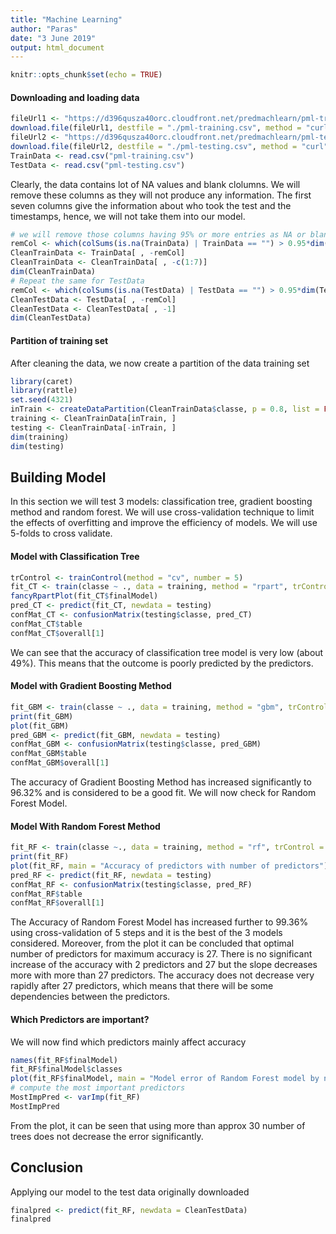```yaml
---
title: "Machine Learning"
author: "Paras"
date: "3 June 2019"
output: html_document
---
```


```r
knitr::opts_chunk$set(echo = TRUE)
```

#### Downloading and loading data
```r
fileUrl1 <- "https://d396qusza40orc.cloudfront.net/predmachlearn/pml-training.csv"
download.file(fileUrl1, destfile = "./pml-training.csv", method = "curl")
fileUrl2 <- "https://d396qusza40orc.cloudfront.net/predmachlearn/pml-testing.csv"
download.file(fileUrl2, destfile = "./pml-testing.csv", method = "curl")
TrainData <- read.csv("pml-training.csv")
TestData <- read.csv("pml-testing.csv")
```

Clearly, the data contains lot of NA values and blank clolumns. We will remove these columns as they will not produce any information. The first seven columns give the information about who took the test and the timestamps, hence, we will not take them into our model. 

```r
# we will remove those columns having 95% or more entries as NA or blank entries.
remCol <- which(colSums(is.na(TrainData) | TrainData == "") > 0.95*dim(TrainData)[1])
CleanTrainData <- TrainData[ , -remCol]
CleanTrainData <- CleanTrainData[ , -c(1:7)]
dim(CleanTrainData)
# Repeat the same for TestData
remCol <- which(colSums(is.na(TestData) | TestData == "") > 0.95*dim(TestData)[1])
CleanTestData <- TestData[ , -remCol]
CleanTestData <- CleanTestData[ , -1]
dim(CleanTestData)
```

#### Partition of training set
After cleaning the data, we now create a partition of the data training set
```r
library(caret)
library(rattle)
set.seed(4321)
inTrain <- createDataPartition(CleanTrainData$classe, p = 0.8, list = FALSE)
training <- CleanTrainData[inTrain, ]
testing <- CleanTrainData[-inTrain, ]
dim(training)
dim(testing)
```

## Building Model
In this section we will test 3 models: classification tree, gradient boosting method and random forest.
We will use cross-validation technique to limit the effects of overfitting and improve the efficiency of models. We will use 5-folds to cross validate. 

#### Model with Classification Tree
``` r
trControl <- trainControl(method = "cv", number = 5)
fit_CT <- train(classe ~ ., data = training, method = "rpart", trControl = trControl)
fancyRpartPlot(fit_CT$finalModel)
pred_CT <- predict(fit_CT, newdata = testing)
confMat_CT <- confusionMatrix(testing$classe, pred_CT)
confMat_CT$table
confMat_CT$overall[1]
```

We can see that the accuracy of classification tree model is very low (about 49%). This means that the outcome is poorly predicted by the predictors.

#### Model with Gradient Boosting Method
```r
fit_GBM <- train(classe ~ ., data = training, method = "gbm", trControl = trControl, verbose = FALSE)
print(fit_GBM)
plot(fit_GBM)
pred_GBM <- predict(fit_GBM, newdata = testing)
confMat_GBM <- confusionMatrix(testing$classe, pred_GBM)
confMat_GBM$table
confMat_GBM$overall[1]
```

The accuracy of Gradient Boosting Method has increased significantly to 96.32% and is considered to be a good fit. We will now check for Random Forest Model.

#### Model With Random Forest Method
```r
fit_RF <- train(classe ~., data = training, method = "rf", trControl = trControl, verbose = FALSE)
print(fit_RF)
plot(fit_RF, main = "Accuracy of predictors with number of predictors")
pred_RF <- predict(fit_RF, newdata = testing)
confMat_RF <- confusionMatrix(testing$classe, pred_RF)
confMat_RF$table
confMat_RF$overall[1]
```

The Accuracy of Random Forest Model has increased further to 99.36% using cross-validation of 5 steps and it is the best of the 3 models considered. 
Moreover, from the plot it can be concluded that optimal number of predictors for maximum accuracy is 27. There is no significant increase of the accuracy with 2 predictors and 27 but the slope decreases more with more than 27 predictors. The accuracy does not decrease very rapidly after 27 predictors, which means that there will be some dependencies between the predictors.

#### Which Predictors are important?

We will now find which predictors mainly affect accuracy
```r
names(fit_RF$finalModel)
fit_RF$finalModel$classes
plot(fit_RF$finalModel, main = "Model error of Random Forest model by number of  trees")
# compute the most important predictors
MostImpPred <- varImp(fit_RF)
MostImpPred
```
From the plot, it can be seen that using more than approx 30 number of trees does not decrease the error significantly.

## Conclusion
Applying our model to the test data originally downloaded
```r
finalpred <- predict(fit_RF, newdata = CleanTestData)
finalpred
```